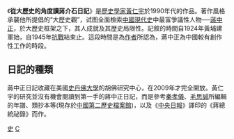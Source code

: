 {{expand|time=2015-03-19T18:50:11+00:00}}
{{unreferenced|time=2015-03-19T18:50:11+00:00}}
《'''從大歷史的角度讀蔣介石日記'''》是[[歷史學家|歷史學家]][[黃仁宇|黃仁宇]]於1990年代的作品。著作風格承襲他所提倡的“大歷史觀”，试图全面檢索[[中國現代史|中國現代史]]中最富爭議性人物──[[蔣中正|蔣中正]]，於大歷史框架之下，其人成就及其歷史局限性。記敘的時間自1924年黃埔建軍始，自1945年[[抗戰|抗戰]]結束止。這段時間是為[[作者|作者]]所認為，蔣中正為中國較有創作性工作的時段。

==日記的種類==
蔣中正日記收藏在美國[[史丹佛大學|史丹佛大學]]的胡佛研究中心，在2009年才完全開放。黃仁宇的研究並沒有機會閱讀到第一手的蔣中正日記，而是參考[[秦孝儀|秦孝儀]]、[[毛思誠|毛思誠]]所編輯的年譜、類抄本等(現存於[[中國第二歷史檔案館|中國第二歷史檔案館]])，以及《[[中央日報|中央日報]]》譯印的《蔣總統祕錄》而作。

[[Category:中文書籍|史]]
[[Category:蒋中正传记|C]]